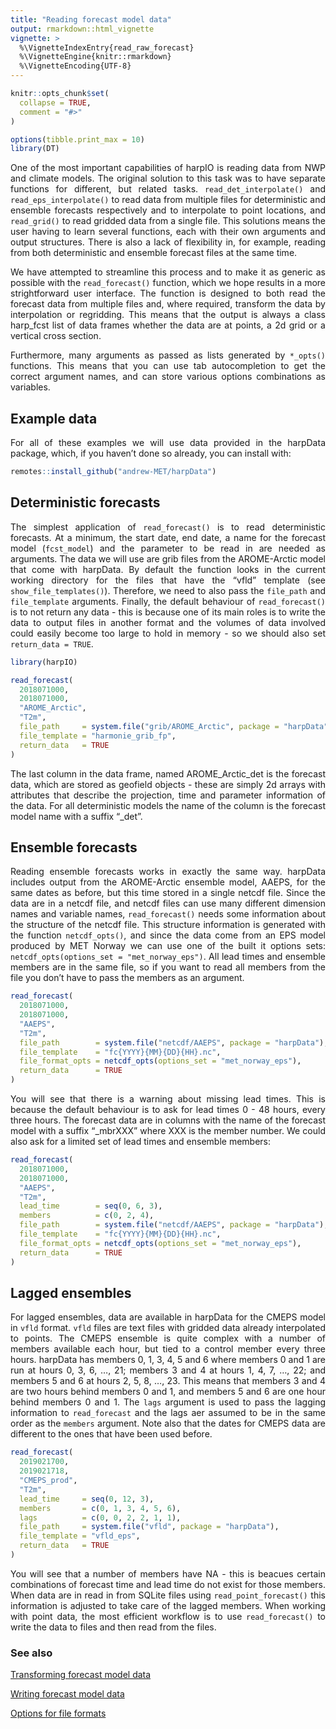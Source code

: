 ```yaml
---
title: "Reading forecast model data"
output: rmarkdown::html_vignette
vignette: >
  %\VignetteIndexEntry{read_raw_forecast}
  %\VignetteEngine{knitr::rmarkdown}
  %\VignetteEncoding{UTF-8}
---
```


<style>
body {
text-align: justify;
}
</style>

```r
knitr::opts_chunk$set(
  collapse = TRUE,
  comment = "#>"
)

options(tibble.print_max = 10)
library(DT)
```

One of the most important capabilities of harpIO is reading data from NWP and climate models. The original solution to this task was to have separate functions for different, but related tasks. `read_det_interpolate()` and `read_eps_interpolate()` to read data from multiple files for deterministic and ensemble forecasts respectively and to interpolate to point locations, and `read_grid()` to read gridded data from a single file. This solutions means the user having to learn several functions, each with their own arguments and output structures. There is also a lack of flexibility in, for example, reading from both deterministic and ensemble forecast files at the same time. 

We have attempted to streamline this process and to make it as generic as possible with the `read_forecast()` function, which we hope results in a more strightforward user interface. The function is designed to both read the forecast data from multiple files and, where required, transform the data by interpolation or regridding. This means that the output is always a class harp_fcst list of data frames whether the data are at points, a 2d grid or a vertical cross section. 

Furthermore, many arguments as passed as lists generated by `*_opts()` functions. This means that you can use tab autocompletion to get the correct argument names, and can store various options combinations as variables.

## Example data
For all of these examples we will use data provided in the harpData package, which, if you haven't done so already, you can install with:

```r
remotes::install_github("andrew-MET/harpData")
```


## Deterministic forecasts
The simplest application of `read_forecast()` is to read deterministic forecasts. At a minimum, the start date, end date, a name for the forecast model (`fcst_model`) and the parameter to be read in are needed as arguments. The data we will use are grib files from the AROME-Arctic model that come with harpData. By default the function looks in the current working directory for the files that have the "vfld" template (see `show_file_templates()`). Therefore, we need to also pass the `file_path` and `file_template` arguments. Finally, the default behaviour of `read_forecast()` is to not return any data - this is because one of its main roles is to write the data to output files in another format and the volumes of data involved could easily become too large to hold in memory - so we should also set `return_data = TRUE`.

```r
library(harpIO)
```

```r
read_forecast(
  2018071000, 
  2018071000,
  "AROME_Arctic",
  "T2m",
  file_path     = system.file("grib/AROME_Arctic", package = "harpData"),
  file_template = "harmonie_grib_fp",
  return_data   = TRUE
)
```

The last column in the data frame, named AROME_Arctic_det is the forecast data, which are stored as geofield objects - these are simply 2d arrays with attributes that describe the projection, time and parameter information of the data. For all deterministic models the name of the column is the forecast model name with a suffix "_det". 

## Ensemble forecasts
Reading ensemble forecasts works in exactly the same way. harpData includes output from the AROME-Arctic ensemble model, AAEPS, for the same dates as before, but this time stored in a single netcdf file. Since the data are in a netcdf file, and netcdf files can use many different dimension names and variable names, `read_forecast()` needs some information about the structure of the netcdf file. This structure information is generated with the function `netcdf_opts()`, and since the data come from an EPS model produced by MET Norway we can use one of the built it options sets: `netcdf_opts(options_set = "met_norway_eps")`. All lead times and ensemble members are in the same file, so if you want to read all members from the file you don't have to pass the members as an argument.

```r
read_forecast(
  2018071000,
  2018071000,
  "AAEPS",
  "T2m",
  file_path        = system.file("netcdf/AAEPS", package = "harpData"),
  file_template    = "fc{YYYY}{MM}{DD}{HH}.nc",
  file_format_opts = netcdf_opts(options_set = "met_norway_eps"),
  return_data      = TRUE
)
```

You will see that there is a warning about missing lead times. This is because the default behaviour is to ask for lead times 0 - 48 hours, every three hours. The forecast data are in columns with the name of the forecast model with a suffix "_mbrXXX" where XXX is the member number. We could also ask for a limited set of lead times and ensemble members:

```r
read_forecast(
  2018071000,
  2018071000,
  "AAEPS",
  "T2m",
  lead_time        = seq(0, 6, 3),
  members          = c(0, 2, 4),
  file_path        = system.file("netcdf/AAEPS", package = "harpData"),
  file_template    = "fc{YYYY}{MM}{DD}{HH}.nc",
  file_format_opts = netcdf_opts(options_set = "met_norway_eps"),
  return_data      = TRUE
)
```

## Lagged ensembles
For lagged ensembles, data are available in harpData for the CMEPS model in `vfld` format. `vfld` files are text files with gridded data already interpolated to points. The CMEPS ensemble is quite complex with a number of members available each hour, but tied to a control member every three hours. harpData has members 0, 1, 3, 4, 5 and 6 where members 0 and 1 are run at hours 0, 3, 6, ..., 21; members 3 and 4 at hours 1, 4, 7, ..., 22; and members 5 and 6 at hours 2, 5, 8, ..., 23. This means that members 3 and 4 are two hours behind members 0 and 1, and members 5 and 6 are one hour behind members 0 and 1. The `lags` argument is used to pass the lagging information to `read_forecast` and the lags aer assumed to be in the same order as the `members` argument. Note also that the dates for CMEPS data are different to the ones that have been used before.

```r
read_forecast(
  2019021700, 
  2019021718,
  "CMEPS_prod",
  "T2m",
  lead_time     = seq(0, 12, 3),
  members       = c(0, 1, 3, 4, 5, 6),
  lags          = c(0, 0, 2, 2, 1, 1),
  file_path     = system.file("vfld", package = "harpData"),
  file_template = "vfld_eps",
  return_data   = TRUE 
)
```

You will see that a number of members have NA - this is beacues certain combinations of forecast time and lead time do not exist for those members. When data are in read in from SQLite files using `read_point_forecast()` this information is adjusted to take care of the lagged members. When working with point data, the most efficient workflow is to use `read_forecast()` to write the data to \code{SQLite} files and then read from the \code{SQLite} files. 

### See also
[Transforming forecast model data](transformations.html)

[Writing forecast model data](write_forecast_data.html)

[Options for file formats](file_options.html)


